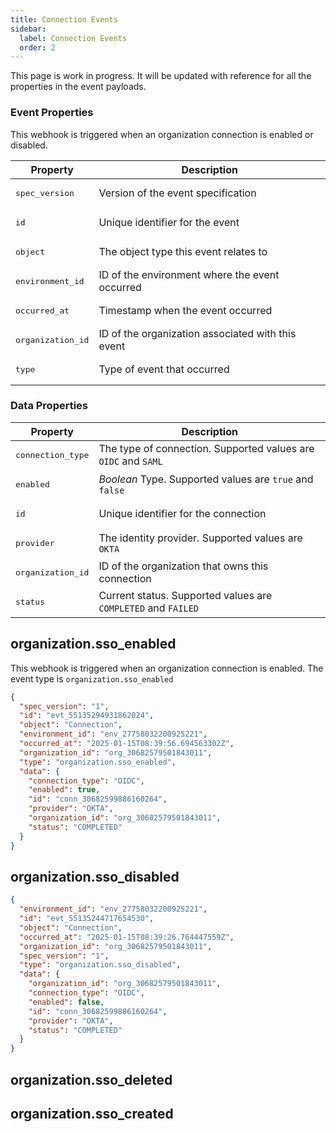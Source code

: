 ```yaml
---
title: Connection Events
sidebar:
  label: Connection Events
  order: 2
---
```



<Aside type="caution">

This page is work in progress. It will be updated with reference for all the properties in the event payloads.

</Aside>

### Event Properties

This webhook is triggered when an organization connection is enabled or disabled.

| Property | Description |
| --- | --- |
| <pre>spec_version</pre> | Version of the event specification |
| <pre>id</pre> | Unique identifier for the event |
| <pre>object</pre> | The object type this event relates to |
| <pre>environment_id</pre> | ID of the environment where the event occurred |
| <pre>occurred_at</pre> | Timestamp when the event occurred |
| <pre>organization_id</pre> | ID of the organization associated with this event |
| <pre>type</pre> | Type of event that occurred |

### Data Properties

| Property | Description |
| --- | --- |
| <pre>connection_type</pre> | The type of connection. Supported values are `OIDC` and `SAML` |
| <pre>enabled</pre> | _Boolean_ Type. Supported values are `true` and `false` |
| <pre>id</pre> | Unique identifier for the connection |
| <pre>provider</pre> | The identity provider. Supported values are `OKTA` |
| <pre>organization_id</pre> | ID of the organization that owns this connection |
| <pre>status</pre> | Current status. Supported values are `COMPLETED` and `FAILED` |


## organization.sso_enabled

This webhook is triggered when an organization connection is enabled. The event type is  `organization.sso_enabled`

```json title="Example organization enabled event"
{
  "spec_version": "1",
  "id": "evt_55135294931862024",
  "object": "Connection",
  "environment_id": "env_27758032200925221",
  "occurred_at": "2025-01-15T08:39:56.694563302Z",
  "organization_id": "org_30682579501843011",
  "type": "organization.sso_enabled",
  "data": {
    "connection_type": "OIDC",
    "enabled": true,
    "id": "conn_30682599886160264",
    "provider": "OKTA",
    "organization_id": "org_30682579501843011",
    "status": "COMPLETED"
  }
}
```
## organization.sso_disabled

```json title="Example organization disabled event"
{
  "environment_id": "env_27758032200925221",
  "id": "evt_55135244717654530",
  "object": "Connection",
  "occurred_at": "2025-01-15T08:39:26.764447559Z",
  "organization_id": "org_30682579501843011",
  "spec_version": "1",
  "type": "organization.sso_disabled",
  "data": {
    "organization_id": "org_30682579501843011",
    "connection_type": "OIDC",
    "enabled": false,
    "id": "conn_30682599886160264",
    "provider": "OKTA",
    "status": "COMPLETED"
  }
}
```


## organization.sso_deleted <Badge text="Coming Soon" variant="caution" />

## organization.sso_created <Badge text="Coming Soon" variant="caution" />
